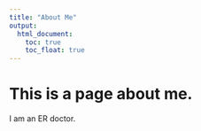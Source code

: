 ```yaml
---
title: "About Me"
output: 
  html_document:
    toc: true
    toc_float: true
---
```


# This is a page about me.

I am an ER doctor. 